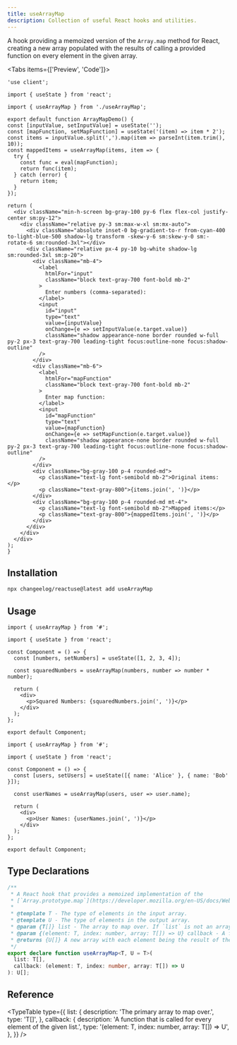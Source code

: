 ```yaml
---
title: useArrayMap
description: Collection of useful React hooks and utilities.
---
```


A hook providing a memoized version of the `Array.map` method for React, creating a new array populated with the results of calling a provided function on every element in the given array.

<Tabs items={['Preview', 'Code']}>
  <Tab value="Preview">
    <ArrayMapDemo />
  </Tab>
  <Tab value="Code">
  ```tsx
'use client';

import { useState } from 'react';

import { useArrayMap } from './useArrayMap';

export default function ArrayMapDemo() {
  const [inputValue, setInputValue] = useState('');
  const [mapFunction, setMapFunction] = useState('(item) => item * 2');
  const items = inputValue.split(',').map(item => parseInt(item.trim(), 10));
  const mappedItems = useArrayMap(items, item => {
    try {
      const func = eval(mapFunction);
      return func(item);
    } catch (error) {
      return item;
    }
  });

  return (
    <div className="min-h-screen bg-gray-100 py-6 flex flex-col justify-center sm:py-12">
      <div className="relative py-3 sm:max-w-xl sm:mx-auto">
        <div className="absolute inset-0 bg-gradient-to-r from-cyan-400 to-light-blue-500 shadow-lg transform -skew-y-6 sm:skew-y-0 sm:-rotate-6 sm:rounded-3xl"></div>
        <div className="relative px-4 py-10 bg-white shadow-lg sm:rounded-3xl sm:p-20">
          <div className="mb-4">
            <label
              htmlFor="input"
              className="block text-gray-700 font-bold mb-2"
            >
              Enter numbers (comma-separated):
            </label>
            <input
              id="input"
              type="text"
              value={inputValue}
              onChange={e => setInputValue(e.target.value)}
              className="shadow appearance-none border rounded w-full py-2 px-3 text-gray-700 leading-tight focus:outline-none focus:shadow-outline"
            />
          </div>
          <div className="mb-6">
            <label
              htmlFor="mapFunction"
              className="block text-gray-700 font-bold mb-2"
            >
              Enter map function:
            </label>
            <input
              id="mapFunction"
              type="text"
              value={mapFunction}
              onChange={e => setMapFunction(e.target.value)}
              className="shadow appearance-none border rounded w-full py-2 px-3 text-gray-700 leading-tight focus:outline-none focus:shadow-outline"
            />
          </div>
          <div className="bg-gray-100 p-4 rounded-md">
            <p className="text-lg font-semibold mb-2">Original items:</p>
            <p className="text-gray-800">{items.join(', ')}</p>
          </div>
          <div className="bg-gray-100 p-4 rounded-md mt-4">
            <p className="text-lg font-semibold mb-2">Mapped items:</p>
            <p className="text-gray-800">{mappedItems.join(', ')}</p>
          </div>
        </div>
      </div>
    </div>
  );
}
  ```
  </Tab>
  </Tabs>

  ## Installation

```bash
npx changeelog/reactuse@latest add useArrayMap
```

## Usage

```tsx
import { useArrayMap } from '#';

import { useState } from 'react';

const Component = () => {
  const [numbers, setNumbers] = useState([1, 2, 3, 4]);

  const squaredNumbers = useArrayMap(numbers, number => number * number);

  return (
    <div>
      <p>Squared Numbers: {squaredNumbers.join(', ')}</p>
    </div>
  );
};

export default Component;
```

```tsx
import { useArrayMap } from '#';

import { useState } from 'react';

const Component = () => {
  const [users, setUsers] = useState([{ name: 'Alice' }, { name: 'Bob' }]);

  const userNames = useArrayMap(users, user => user.name);

  return (
    <div>
      <p>User Names: {userNames.join(', ')}</p>
    </div>
  );
};

export default Component;
```

## Type Declarations

```ts
/**
 * A React hook that provides a memoized implementation of the
 * [`Array.prototype.map`](https://developer.mozilla.org/en-US/docs/Web/JavaScript/Reference/Global_Objects/Array/map) method.
 *
 * @template T - The type of elements in the input array.
 * @template U - The type of elements in the output array.
 * @param {T[]} list - The array to map over. If `list` is not an array, an error message is logged to the console and the hook returns an empty array.
 * @param {(element: T, index: number, array: T[]) => U} callback - A function that is called for every element of the given `list`. Each time `callback` executes, the returned value is added to the new array.
 * @returns {U[]} A new array with each element being the result of the callback function.
 */
export declare function useArrayMap<T, U = T>(
  list: T[],
  callback: (element: T, index: number, array: T[]) => U
): U[];
```

## Reference

<TypeTable
  type={{
    list: {
      description: 'The primary array to map over.',
      type: 'T[]',
    },
    callback: {
      description:
        'A function that is called for every element of the given list.',
      type: '(element: T, index: number, array: T[]) => U',
    },
  }}
/>
